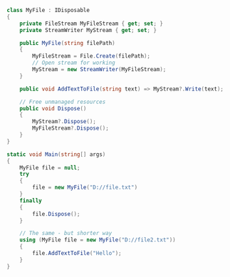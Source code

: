 ```csharp
class MyFile : IDisposable
{
    private FileStream MyFileStream { get; set; }
    private StreamWriter MyStream { get; set; }

    public MyFile(string filePath)
    {
        MyFileStream = File.Create(filePath);
        // Open stream for working
        MyStream = new StreamWriter(MyFileStream);
    }

    public void AddTextToFile(string text) => MyStream?.Write(text);

    // Free unmanaged resources
    public void Dispose()
    {
        MyStream?.Dispose();
        MyFileStream?.Dispose();
    }
}

static void Main(string[] args)
{
    MyFile file = null;
    try
    {
        file = new MyFile("D://file.txt")
    }
    finally
    {
        file.Dispose();
    }

    // The same - but shorter way
    using (MyFile file = new MyFile("D://file2.txt"))
    {
        file.AddTextToFile("Hello");
    }
}
```
